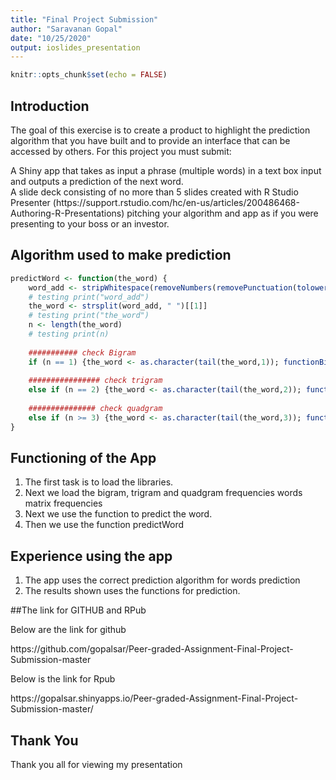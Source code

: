 ```yaml
---
title: "Final Project Submission"
author: "Saravanan Gopal"
date: "10/25/2020"
output: ioslides_presentation
---
```


```r
knitr::opts_chunk$set(echo = FALSE)
```

## Introduction
The goal of this exercise is to create a product to highlight the prediction algorithm that you have built and to provide an interface that can be accessed by others. For this project you must submit:<br>

A Shiny app that takes as input a phrase (multiple words) in a text box input and outputs a prediction of the next word.<br>
A slide deck consisting of no more than 5 slides created with R Studio Presenter (https://support.rstudio.com/hc/en-us/articles/200486468-Authoring-R-Presentations) pitching your algorithm and app as if you were presenting to your boss or an investor.<br>



## Algorithm used to make prediction
```r
predictWord <- function(the_word) {
    word_add <- stripWhitespace(removeNumbers(removePunctuation(tolower(the_word),preserve_intra_word_dashes = TRUE)))
    # testing print("word_add")
    the_word <- strsplit(word_add, " ")[[1]]
    # testing print("the_word")
    n <- length(the_word)
    # testing print(n)
    
    ########### check Bigram
    if (n == 1) {the_word <- as.character(tail(the_word,1)); functionBigram(the_word)}
    
    ################ check trigram
    else if (n == 2) {the_word <- as.character(tail(the_word,2)); functionTrigram(the_word)}
    
    ############### check quadgram
    else if (n >= 3) {the_word <- as.character(tail(the_word,3)); functionQuadgram(the_word)}
}
```



## Functioning of the App

1. The first task  is to load the libraries.
2. Next we load the bigram, trigram and quadgram frequencies words matrix frequencies
3. Next we use the function to predict the word.
4. Then we use the function predictWord



## Experience using the app

1. The app uses the correct prediction algorithm for words prediction
2. The results shown uses the functions for prediction.

##The link for GITHUB and RPub

Below are the link for github 

https://github.com/gopalsar/Peer-graded-Assignment-Final-Project-Submission-master

Below is the link for Rpub

https://gopalsar.shinyapps.io/Peer-graded-Assignment-Final-Project-Submission-master/

## Thank You

Thank you all for viewing my presentation

